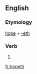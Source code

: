 ==English==

===Etymology===
[[hope]] + [[-eth]]

===Verb===
{{infl|en|verb form}}

# {{archaic third-person singular of|hope}}

[[fr:hopeth]]